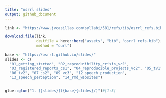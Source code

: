 ```yaml
---
title: "osrrl slides"
output: github_document
---
```


```r
link <- "https://www.jvcasillas.com/syllabi/581/refs/bib/osrrl_refs.bib"

download.file(link, 
              destfile = here::here("assets", "bib", "osrrl_refs.bib"), 
              method = "curl")
```

```r
base <- "https://osrrl.github.io/slides/"
slides <- c(
  "01_getting_started", "02_reproducibility_crisis_vc1", 
  "03_registered_reports_cs1", "04_reproducible_projects_vc2", "05_tv1", 
  "06_tv2", "07_cs2", "09_vc3", "12_speech_production", 
  "13_speech_perception", "14_rmd_websites")


glue::glue("1. [{slides}]({base}{slides}/)")#[1:3]

```
